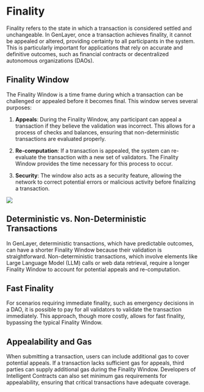 # Finality

Finality refers to the state in which a transaction is considered settled and unchangeable. In GenLayer, once a transaction achieves finality, it cannot be appealed or altered, providing certainty to all participants in the system. This is particularly important for applications that rely on accurate and definitive outcomes, such as financial contracts or decentralized autonomous organizations (DAOs).

## Finality Window

The Finality Window is a time frame during which a transaction can be challenged or appealed before it becomes final. This window serves several purposes:

1. **Appeals**: During the Finality Window, any participant can appeal a transaction if they believe the validation was incorrect. This allows for a process of checks and balances, ensuring that non-deterministic transactions are evaluated properly.

2. **Re-computation**: If a transaction is appealed, the system can re-evaluate the transaction with a new set of validators. The Finality Window provides the time necessary for this process to occur.

3. **Security**: The window also acts as a security feature, allowing the network to correct potential errors or malicious activity before finalizing a transaction.


<Image src="/final.png" width={1000} height={1000} />

## Deterministic vs. Non-Deterministic Transactions

In GenLayer, deterministic transactions, which have predictable outcomes, can have a shorter Finality Window because their validation is straightforward. Non-deterministic transactions, which involve elements like Large Language Model (LLM) calls or web data retrieval, require a longer Finality Window to account for potential appeals and re-computation.

## Fast Finality

For scenarios requiring immediate finality, such as emergency decisions in a DAO, it is possible to pay for all validators to validate the transaction immediately. This approach, though more costly, allows for fast finality, bypassing the typical Finality Window.

## Appealability and Gas

When submitting a transaction, users can include additional gas to cover potential appeals. If a transaction lacks sufficient gas for appeals, third parties can supply additional gas during the Finality Window. Developers of Intelligent Contracts can also set minimum gas requirements for appealability, ensuring that critical transactions have adequate coverage.